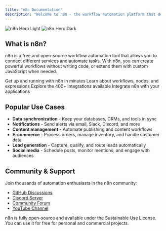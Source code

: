 ```yaml
---
title: "n8n Documentation"
description: "Welcome to n8n - the workflow automation platform that doesn't box you in"
---
```


<img
  className="block dark:hidden"
  src="/images/n8n-hero-light.png"
  alt="n8n Hero Light"
/>
<img
  className="hidden dark:block"
  src="/images/n8n-hero-dark.png"
  alt="n8n Hero Dark"
/>

## What is n8n?

n8n is a free and open-source workflow automation tool that allows you to connect different services and automate tasks. With n8n, you can create powerful workflows without writing code, or extend them with custom JavaScript when needed.

<CardGroup cols={2}>
  <Card
    title="Quick Start"
    icon="rocket"
    href="/quickstart"
  >
    Get up and running with n8n in minutes
  </Card>
  <Card
    title="Core Concepts"
    icon="lightbulb"
    href="/concepts/workflows"
  >
    Learn about workflows, nodes, and expressions
  </Card>
  <Card
    title="Browse Nodes"
    icon="puzzle-piece"
    href="/nodes/overview"
  >
    Explore the 400+ integrations available
  </Card>
  <Card
    title="API Reference"
    icon="code"
    href="/api/introduction"
  >
    Integrate n8n with your applications
  </Card>
</CardGroup>

## Popular Use Cases

- **Data synchronization** - Keep your databases, CRMs, and tools in sync
- **Notifications** - Send alerts via email, Slack, Discord, and more
- **Content management** - Automate publishing and content workflows
- **E-commerce** - Process orders, manage inventory, and handle customer data
- **Lead generation** - Capture, qualify, and route leads automatically
- **Social media** - Schedule posts, monitor mentions, and engage with audiences

## Community & Support

Join thousands of automation enthusiasts in the n8n community:

- [GitHub Discussions](https://github.com/n8n-io/n8n/discussions)
- [Discord Server](https://discord.gg/n8n)
- [Community Forum](https://community.n8n.io)
- [YouTube Channel](https://www.youtube.com/c/n8n-io)

<Note>
  n8n is fully open-source and available under the Sustainable Use License. You can use it for free for personal and commercial projects.
</Note>